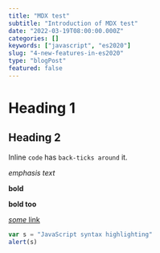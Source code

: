 ```yaml
---
title: "MDX test"
subtitle: "Introduction of MDX test"
date: "2022-03-19T08:00:00.000Z"
categories: []
keywords: ["javascript", "es2020"]
slug: "4-new-features-in-es2020"
type: "blogPost"
featured: false
---
```


# Heading 1

## Heading 2

Inline `code` has `back-ticks around` it.

_emphasis text_

**bold**

**bold too**

[_some_ link](https://r3f.maximeheckel.com)

```javascript
var s = "JavaScript syntax highlighting"
alert(s)
```
